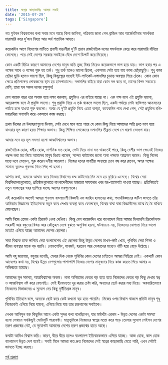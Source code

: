 ```yaml
---
title: স্বপ্নের কাছাকাছিঃ আমরা সবাই
date: '2015-07-29'
tags: ['Singapore']
---
```


গত ফুটবল বিশ্বকাপের কথা সবার মনে আছে কিনা জানিনা, পত্রিকায় জানা গেল ব্রাজিল আর আর্জেনটিনার সমর্থকরা মারামারি করে দু'জন নিহত আর অর্ধ শতাধিক আহত।

 

কয়েকদিন আগে বিদেশের মাটিতে প্রবাসী বাঙালীরা দু'টি প্রধান রাজনৈতিক দলের সমর্থনকে কেন্দ্র করে মারামারি বাঁধিয়ে ফেলেছে। পরে সেই দেশের সরকার সবাইকে বেঁধে দেশে ডিপার্ট করে দিয়েছে।

 

কোন একটি বিচিত্র কারণে আমাদের দেশের মানুষ অতি তুচ্ছ বিষয় নিয়েও কয়েকভাগে ভাগ হয়ে যায়। ভাগ হবার পর এ পক্ষের সাথে ও পক্ষের শুরু হয় তর্ক। শুধু তর্ক হলেও ভালো ছিলো, একসময় সেটা হয়ে যায় কাদা ছোঁড়াছুড়ি। শুধু কাদা ছোঁড়া ছুড়ি হলেও ভালো ছিল, কিন্তু কিছুক্ষ্ণের মধ্যেই ইট-পাটকেট-ধস্তাধস্তির চুড়ান্ত অবস্থায় গিয়ে ঠেকে। কোন কোন ক্ষেত্রে প্রতিপক্ষের লোকজনের স্থান হয় হাসপাতালে। দলাদলির বাইরে যারা কোন দল করে না, তাদের বিপদ সবচেয়ে বেশি, তারা হল সকল দলের চক্ষুশূল!

 

বেশ কয়েক বছর ধরে অবাক হয়ে লক্ষ্য করলাম, প্রযুক্তিও এর বাইরে যাচ্ছে না। এক পক্ষ বলে এই প্রযুক্তি ভালো, আরেকপক্ষ বলে ঐ প্রযুক্তি ভালো। শুধু প্রযুক্তি নিয়ে এ তর্ক থাকলে ভালো ছিল, একটা পর্যায়ে সেটা ব্যক্তিগত আক্রমনের পর্যায়ে চলে যাওয়া শুরু করলো। অথচ যে দু'টি প্রযুক্তি নিয়ে এতো ঝগড়া, কয়েকদিন পরে দেখা গেল, সেই প্রযুক্তির রথি-মহারথিরা গলাগলি করে একসাথে কাজ করছে।

 

প্রথম দিকের যে উদাহরণগুলো দিলাম, সেটা দেখে মনে হতে পারে যে কোন কিছু নিয়ে আমাদের অতি দ্রুত ভাগ হয়ে যাওয়ার মূল কারণ হয়ত শিক্ষার অভাব। কিন্তু শিক্ষিত লোকেদের দলাদলির তীব্রতা দেখে সে ধারণা ভেঙেগ যায়।

 

আমার মনে হয় মূল সমস্যা হলো আত্মবিশ্বাসের অভাব।

 

রাজনৈতিক হোক, ধর্মীয় হোক, দার্শনিক মত হোক, সেটা নিয়ে নানা মত থাকতেই পারে, কিন্তু বেশীর ভাগ ক্ষেত্রেই নিজের পছন্দ করা মত নিয়ে আমাদের মানুষ দ্বিধায় থাকেন, সন্দেহ কাটানোর জন্যে অন্য পক্ষকে আক্রমণ করেন। কিছু দিনের মধ্যে দলে ভেড়েন, শুরু করেন দলীয় আক্রমণ। নিজের দলের যাবতীয় অন্যায়ে চোখ বন্ধ করে রাখেন, অপর পক্ষের সামান্য ভুলেও গুরুদন্ড দিতে পিছ পা হননা।

 

আশার কথা, অন্যকে আঘাত করে নিজের বিশ্বাসের দ্বন্দ্ব কাটানোর দিন মনে হয় ফুরিয়ে এসেছে। বিশ্বের সেরা বিশ্ববিদ্যালয়গুলোতে, প্রতিষ্ঠানগুলোতে বাংলাদেশীদের হাজারো সাফল্যের খবর হর-হামেশাই পাওয়া যাচ্ছে। প্রতিনিয়তই নতুন সাফল্যের খবর ছাপিয়ে যাচ্ছে আগের সবগুলোকে।

 

এই কয়েকদিন আগেই আমরা শুনলাম বাংলাদেশী বিজ্ঞানী এম জাহিদ হাসানের কথা, পদার্থবিজ্ঞানের জটিল জগতে তাঁর আবিস্কার বিজ্ঞানের ইতিহাসকে নতুন করে লেখার ব্যবস্থা করে ফেলেছেন, বিশ্বের বাঘা বাঘা বিজ্ঞানীদের মাঝে হৈ চৈ বাধিয়ে ফেলেছেন।

 

আমি নিজে তেমন একটা ক্রিকেট খেলা দেখিনা। কিন্তু বেশ কয়েকদিন ধরে বাংলাদেশ নিয়ে আমার ভিনদেশি ক্রিকেটভক্ত সহকর্মী আর বন্ধুদের বিস্ময় আর কৌতুহল দেখে বুঝতে অসুবিধা হয়না, ঘটনাচক্রে নয়, নিজেদের যোগ্যতা দিয়ে ভালো মতোই এগিয়ে যাচ্ছে আমাদের দেশের ছেলেরা।

 

সারা বিশ্বকে তাক লাগিয়ে দেয়া বংলাদেশের এই ছেলেরা কিন্তু উন্নত দেশের মাখন-রুটি খেয়ে, পৃথিবির সেরা শিক্ষা ও জীবন ব্যবস্থার মাঝে বড় হয়নি। লোডশেডিং, যানজট, হরতাল আর ভেজালের মধ্যেও খাঁটি হয়ে বেড়ে উঠেছে।

 

আমি বহু জায়গায়, বহুবার বলেছি, মেধার দিক থেকে পৃথিবির কোন দেশের চাইতেও আমরা পিছিয়ে নেই। একথাটি কোন আবেগের কথা নয়, বিশ্বের উন্নত দেশগুলোর পাশাপাশি নিজের দেশের মানুষদের নিয়ে কাজ করতে গিয়ে আমার এ অভিজ্ঞতা হয়েছে।

 

আমাদের মূল সমস্যা, আত্মবিশ্বাসের অভাব। নানা অনিয়মের ভেতর বড় হতে হতে নিজেদের ভেতর বড় কিছু দেখার স্বপ্ন ও আত্মবিশ্বাস নষ্ট করে ফেলেছি। সেই হীনমন্যতা দূর করার চেষ্টা করি, অন্যদের ছোট করার মধ্য দিয়ে। অবধারিতভাবে নিজেদের বিভাজনের এ সু্যোগ নেয় কিছু দুর্নীতিগ্রস্ত মানুষ।

 

পৃথিবির ইতিহাস বলে, অন্যকে ছোট করে কেউ কখনো বড় হতে পারেনি। নিজের ওপর বিশ্বাস থাকলে প্রতিটা মানুষ শুধু নিজেকেই এগিয়ে নিয়ে যায়না, এগিয়ে নিয়ে যায় তার চারপাশের সবাইকে।

 

লেখক আনিসুল হক কিছুদিন আগে একটা সুন্দর কথা বলেছিলেন, যার মর্মার্থটা এরকম - উন্নত দেশের একটা সমস্যা হলো সেখানে সবকিছুই মোটামুটি পারফেক্ট। মাতৃভূমিকে নিজেদের স্বপ্নের মতো করে গড়ে তোলার সুযোগ সেইসব দেশের তরুণ প্রজন্মের নেই, যে সুযোগটা আমাদের দেশের তরুণ প্রজন্মের হাতে আছে।

 

কথাটা আমিও বিশ্বাস করি। কারণ, ধীরে ধীরে হলেও বাংলাদেশ ইতিবাচকভাবে এগিয়ে যাচ্ছে। আজ হোক, কাল হোক বাংলাদেশ উন্নত দেশ হবেই। সবাই মিলে আমরা কত দ্রুত নিজেদের সেই স্বপ্নের কাছাকাছি যেতে পারি, এখন সেটাই জানতে ইচ্ছে করছে।

 
[পূর্ব প্রকাশ](https://www.facebook.com/ashraful.alam/posts/10152921624200583)